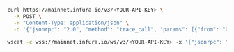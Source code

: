 
<Tabs>
  <TabItem value="curl">

```bash
curl https://mainnet.infura.io/v3/<YOUR-API-KEY> \
  -X POST \
  -H "Content-Type: application/json" \
  -d '{"jsonrpc": "2.0", "method": "trace_call", "params": [{"from": "0xfe3b557e8fb62b89f4916b721be55ceb828dbd73", "to": "0x0010000000000000000000000000000000000000", "gas": "0xfffff2", "gasPrice": "0xef", "value": "0x0", "data": "0x0000000000000000000000000000000000000000000000000000000000000001000000000000000000000000000000000000000000000000000000000000000100000000000000000000000000000000000000000000000000000000000000020000000000000000000000000000000000000000000000000000000000000002", "nonce": "0x0"}, ["trace"], "latest"], "id": 1}'
```

  </TabItem>
  <TabItem value="WSS">

```bash
wscat -c wss://mainnet.infura.io/ws/v3/<YOUR-API-KEY> -x '{"jsonrpc": "2.0", "method": "trace_call", "params": [{"from":"0xfe3b557e8fb62b89f4916b721be55ceb828dbd73", "to": 0x0010000000000000000000000000000000000000", "gas": "0xfffff2", "gasPrice": "0xef", "value": "0x0", "data": "0x0000000000000000000000000000000000000000000000000000000000000001000000000000000000000000000000000000000000000000000000000000000100000000000000000000000000000000000000000000000000000000000000020000000000000000000000000000000000000000000000000000000000000002", "nonce": "0x0"}, ["trace"], "latest"], "id":1}'
```

  </TabItem>
</Tabs>
